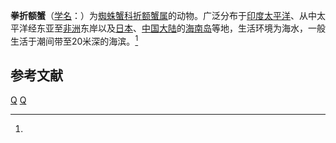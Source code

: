 {{Speciesbox
| genus = Micippa
| species = philyra
| authority = (Herbst, 1803)<ref name='id11583'>{{cite web| url =http://www.bioinfo.cn/db05/BjdwSpecies.php?action=view&id=11583| title =拳折额蟹| work =《中国动物物种编目数据库》| publisher =中国科学院微生物研究所| author =中国科学院动物研究所| accessdate =2009-04-28| deadurl =yes| archiveurl =https://web.archive.org/web/20160305035637/http://www.bioinfo.cn/db05/BjdwSpecies.php?action=view&id=11583| archivedate =2016-03-05}}</ref>
}}

'''拳折额蟹'''（[[学名|学名]]：{{lang|la|''Micippa philyra''}}）为[[蜘蛛蟹科|蜘蛛蟹科]][[折额蟹属|折额蟹属]]的动物。广泛分布于[[印度洋|印度]][[太平洋|太平洋]]、从中太平洋经东亚至[[非洲|非洲]]东岸以及[[日本|日本]]、[[中国大陆|中国大陆]]的[[海南岛|海南岛]]等地，生活环境为海水，一般生活于潮间带至20米深的海滨。<ref name='id11583'/>

== 参考文献 ==
{{reflist}}

{{Taxonbar}}

[[Category:1803年描述的动物|Q]]
[[Category:折额蟹属|Q]]


{{螃蟹小作品}}